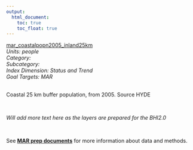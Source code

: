 ```yaml
---
output:
  html_document:
    toc: true
    toc_float: true
---
```


[mar_coastalpopn2005_inland25km](https://github.com/OHI-Science/bhi/blob/master/baltic/layers/mar_coastalpopn2005_inland25km_bhi2015.csv)\
*Units: people*\
*Category:*\
*Subcategory:*\
*Index Dimension: Status and Trend*\
*Goal Targets: MAR*\
<br>

Coastal 25 km buffer population, from 2005. Source HYDE

<br>

*Will add more text here as the layers are prepared for the BHI2.0*

<br>

See [**MAR prep documents**](https://github.com/OHI-Science/bhi-1.0-archive/blob/draft/baltic2015/prep/MAR/mar_prep.md) for more information about data and methods.

<br>

